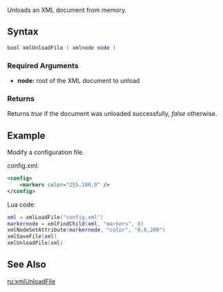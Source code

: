 {{Server client function}}

Unloads an XML document from memory.

==Syntax== 
<syntaxhighlight lang="lua">
bool xmlUnloadFile ( xmlnode node )               
</syntaxhighlight> 
{{OOP||[[/xmlnode.md|xmlnode]]:unload}}
===Required Arguments=== 
*'''node:''' root of the XML document to unload

===Returns===
Returns ''true'' if the document was unloaded successfully, ''false'' otherwise.

==Example== 
Modify a configuration file.

config.xml:
<syntaxhighlight lang="xml">
<config>
    <markers color="255,100,0" />
</config>
</syntaxhighlight>

Lua code:
<syntaxhighlight lang="lua">
xml = xmlLoadFile("config.xml")
markernode = xmlFindChild(xml, "markers", 0)
xmlNodeSetAttribute(markernode, "color", "0,0,200")
xmlSaveFile(xml)
xmlUnloadFile(xml)
</syntaxhighlight>

==See Also==
{{XML_functions}}
[[/ru:xmlUnloadFile.md|ru:xmlUnloadFile]]